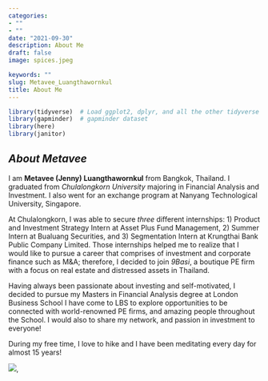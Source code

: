 ```yaml
---
categories:  
- ""    
- ""
date: "2021-09-30"
description: About Me 
draft: false
image: spices.jpeg 

keywords: ""
slug: Metavee_Luangthawornkul 
title: About Me
---
```



```r
library(tidyverse)  # Load ggplot2, dplyr, and all the other tidyverse packages
library(gapminder)  # gapminder dataset
library(here)
library(janitor)
```

## *About Metavee*

I am **Metavee (Jenny) Luangthawornkul** from Bangkok, Thailand. I graduated from *Chulalongkorn University* majoring in Financial Analysis and Investment. I also went for an exchange program at Nanyang Technological University, Singapore. 

At Chulalongkorn, I was able to secure *three* different internships: 1) Product and Investment Strategy Intern at Asset Plus Fund Management, 2) Summer Intern at Bualuang Securities, and 3) Segmentation Intern at Krungthai Bank Public Company Limited. Those internships helped me to realize that I would like to pursue a career that comprises of investment and corporate finance such as M&A; therefore, I decided to join *9Basi*, a boutique PE firm with a focus on real estate and distressed assets in Thailand.


Having always been passionate about investing and self-motivated, I decided to pursue my Masters in Financial Analysis degree at London Business School
I have come to LBS to explore opportunities to be connected with world-renowned PE firms, and amazing people throughout the School. I would also to share my network, and passion in investment to everyone!

During my free time, I love to hike and I have been meditating every day for almost 15 years!

![](https://drive.google.com/file/d/1_4vNFjF3rc84TnVWQ5BFjauRCbPdPaQo/view?usp=sharing), 

